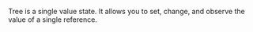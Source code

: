 Tree is a single value state.
It allows you to set, change, and observe the value of a single reference.
